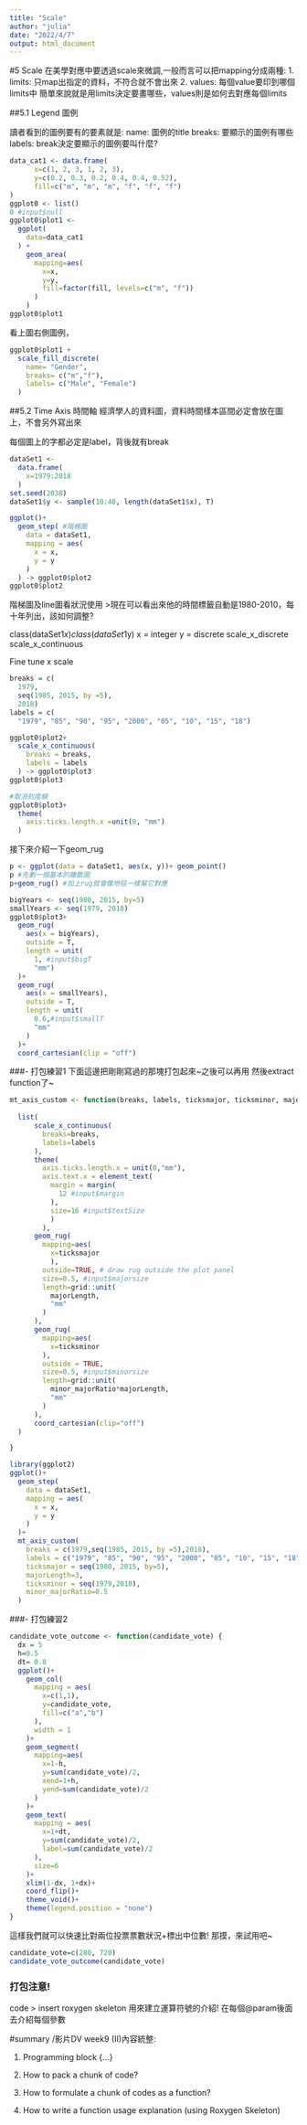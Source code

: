 ```yaml
---
title: "Scale"
author: "julia"
date: "2022/4/7"
output: html_document
---
```


#5 Scale
在美學對應中要透過scale來微調,一般而言可以把mapping分成兩種:
  1. limits: 只map出指定的資料，不符合就不會出來
  2. values: 每個value要印到哪個limits中
簡單來說就是用limits決定要畫哪些，values則是如何去對應每個limits

##5.1 Legend 圖例

讀者看到的圖例要有的要素就是:
name: 圖例的title
breaks: 要顯示的圖例有哪些
labels: break決定要顯示的圖例要叫什麼?

```r
data_cat1 <- data.frame(
      x=c(1, 2, 3, 1, 2, 3),
      y=c(0.2, 0.3, 0.2, 0.4, 0.4, 0.52),
      fill=c("m", "m", "m", "f", "f", "f")
)
ggplot0 <- list()
0 #input$null
ggplot0$plot1 <- 
  ggplot(
    data=data_cat1
  ) + 
    geom_area(
      mapping=aes(
        x=x,
        y=y,
        fill=factor(fill, levels=c("m", "f"))
      )
    )
ggplot0$plot1
```
看上圖右側圖例，

```r
ggplot0$plot1 +
  scale_fill_discrete(
    name= "Gender",
    breaks= c("m","f"),
    labels= c("Male", "Female")
  )
```
##5.2 Time Axis 時間軸
經濟學人的資料圖，資料時間樣本區間必定會放在圖上，不會另外寫出來

每個圖上的字都必定是label，背後就有break

```r
dataSet1 <- 
  data.frame(
    x=1979:2018
  )
set.seed(2038)
dataSet1$y <- sample(10:40, length(dataSet1$x), T)

```

```r
ggplot()+
  geom_step( #階梯圖
    data = dataSet1,
    mapping = aes(
      x = x,
      y = y
    )
  ) -> ggplot0$plot2
ggplot0$plot2
```
階梯圖及line圖看狀況使用
>現在可以看出來他的時間標籤自動是1980-2010，每十年列出，該如何調整?

class(dataSet1$x)
class(dataSet1$y)
x = integer
y = discrete
scale_x_discrete
scale_x_continuous

Fine tune x scale
```r
breaks = c(
  1979,
  seq(1985, 2015, by =5),
  2018)
labels = c(
  "1979", "85", "90", "95", "2000", "05", "10", "15", "18")

ggplot0$plot2+
  scale_x_continuous(
    breaks = breaks,
    labels = labels
  ) -> ggplot0$plot3
ggplot0$plot3
```
```r
#取消刻度線
ggplot0$plot3+
  theme(
    axis.ticks.length.x =unit(0, "mm")
  )
```
接下來介紹一下geom_rug
```r
p <- ggplot(data = dataSet1, aes(x, y))+ geom_point()
p #先劃一個基本的離散圖
p+geom_rug() #加上rug就會像地毯一樣幫它對應
```
```r
bigYears <- seq(1980, 2015, by=5)
smallYears <- seq(1979, 2018)
ggplot0$plot3+
  geom_rug(
    aes(x = bigYears),
    outside = T,
    length = unit(
      1, #input$bigT
      "mm")
  )+
  geom_rug(
    aes(x = smallYears),
    outside = T,
    length = unit(
      0.6,#input$smallT
      "mm"
    )
  )+
  coord_cartesian(clip = "off")
```
###- 打包練習1
下面這邊把剛剛寫過的那塊打包起來~之後可以再用
然後extract function了~
```r
mt_axis_custom <- function(breaks, labels, ticksmajor, ticksminor, majorLength, minor_majorRatio) {
  
  list(
      scale_x_continuous(
        breaks=breaks,
        labels=labels
      ),
      theme(
        axis.ticks.length.x = unit(0,"mm"),
        axis.text.x = element_text(
          margin = margin(
            12 #input$margin
          ),
          size=16 #input$textSize
          )
        ),
      geom_rug(
        mapping=aes(
          x=ticksmajor
          ),
        outside=TRUE, # draw rug outside the plot panel
        size=0.5, #input$majorsize
        length=grid::unit(
          majorLength, 
          "mm"
        )
      ),
      geom_rug(
        mapping=aes(
          x=ticksminor
        ),
        outside = TRUE,
        size=0.5, #input$minorsize
        length=grid::unit(
          minor_majorRatio*majorLength,
          "mm"
        )
      ),
      coord_cartesian(clip="off")
  )

}
```

```r
library(ggplot2)
ggplot()+
  geom_step(
    data = dataSet1,
    mapping = aes(
      x = x,
      y = y
    )
  )+
  mt_axis_custom(
    breaks = c(1979,seq(1985, 2015, by =5),2018),
    labels = c("1979", "85", "90", "95", "2000", "05", "10", "15", "18"),
    ticksmajor = seq(1980, 2015, by=5),
    majorLength=3,
    ticksminor = seq(1979,2018),
    minor_majorRatio=0.5
  )
```
###- 打包練習2
```r
candidate_vote_outcome <- function(candidate_vote) {
  dx = 5
  h=0.5
  dt= 0.8
  ggplot()+
    geom_col(
      mapping = aes(
        x=c(1,1),
        y=candidate_vote,
        fill=c("a","b")
      ),
      width = 1
    )+
    geom_segment(
      mapping=aes(
        x=1-h,
        y=sum(candidate_vote)/2,
        xend=1+h,
        yend=sum(candidate_vote)/2
      )
    )+
    geom_text(
      mapping = aes(
        x=1+dt,
        y=sum(candidate_vote)/2,
        label=sum(candidate_vote)/2
      ),
      size=6
    )+
    xlim(1-dx, 1+dx)+
    coord_flip()+
    theme_void()+
    theme(legend.position = "none")
}
```
這樣我們就可以快速比對兩位投票票數狀況+標出中位數!
那摸，來試用吧~
```r
candidate_vote=c(280, 720)
candidate_vote_outcome(candidate_vote)
```

### 打包注意!
code > insert roxygen skeleton
用來建立運算符號的介紹!
在每個@param後面去介紹每個參數

#summary
/影片DV week9 (II)內容統整:

1. Programming block {...}

2. How to pack a chunk of code?

3. How to formulate a chunk of codes as a function?

4. How to write a function usage explanation (using Roxygen Skeleton)




